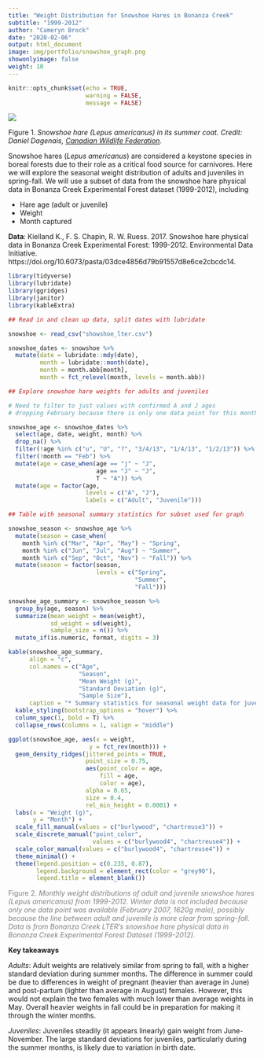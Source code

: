 ```yaml
---
title: "Weight Distribution for Snowshoe Hares in Bonanza Creek"
subtitle: "1999-2012"
author: "Cameryn Brock"
date: "2020-02-06"
output: html_document
image: img/portfolio/snowshoe_graph.png
showonlyimage: false
weight: 10
---
```


```r
knitr::opts_chunk$set(echo = TRUE,
                      warning = FALSE,
                      message = FALSE)
```

![][1]

Figure 1. *Snowshoe hare (Lepus americanus) in its summer coat. Credit: Daniel Dagenais, [Canadian Wildlife Federation](http://www.hww.ca/en/wildlife/mammals/snowshoe-hare.html).*

Snowshoe hares (*Lepus americanus*) are considered a keystone species in boreal forests due to their role as  a critical food source for carnivores. Here we will explore the seasonal weight distribution of adults and juveniles in spring-fall. We will use a subset of data from the snowshoe hare physical data in Bonanza Creek Experimental Forest dataset (1999-2012), including

- Hare age (adult or juvenile)
- Weight
- Month captured

**Data**: Kielland K., F. S. Chapin, R. W. Ruess. 2017. Snowshoe hare physical data in Bonanza Creek Experimental Forest: 1999-2012. Environmental Data Initiative. https://doi.org/10.6073/pasta/03dce4856d79b91557d8e6ce2cbcdc14.


```r

library(tidyverse) 
library(lubridate)
library(ggridges)
library(janitor)
library(kableExtra)

```

```r

## Read in and clean up data, split dates with lubridate

snowshoe <- read_csv("showshoe_lter.csv") 

snowshoe_dates <- snowshoe %>% 
  mutate(date = lubridate::mdy(date),
         month = lubridate::month(date),
         month = month.abb[month],
         month = fct_relevel(month, levels = month.abb))

```

```r

## Explore snowshoe hare weights for adults and juveniles

# Need to filter to just values with confirmed A and J ages
# dropping February because there is only one data point for this month

snowshoe_age <- snowshoe_dates %>% 
  select(age, date, weight, month) %>% 
  drop_na() %>% 
  filter(!age %in% c("u", "U", "?", "3/4/13", "1/4/13", "1/2/13")) %>% 
  filter(!month == "Feb") %>% 
  mutate(age = case_when(age == "j" ~ "J",
                         age == "J" ~ "J",
                         T ~ "A")) %>% 
  mutate(age = factor(age,
                      levels = c("A", "J"),
                      labels = c("Adult", "Juvenile")))

```

```r

## Table with seasonal summary statistics for subset used for graph

snowshoe_season <- snowshoe_age %>% 
  mutate(season = case_when(
    month %in% c("Mar", "Apr", "May") ~ "Spring",
    month %in% c("Jun", "Jul", "Aug") ~ "Summer",
    month %in% c("Sep", "Oct", "Nov") ~ "Fall")) %>% 
  mutate(season = factor(season,
                         levels = c("Spring",
                                    "Summer",
                                    "Fall")))

snowshoe_age_summary <- snowshoe_season %>% 
  group_by(age, season) %>% 
  summarize(mean_weight = mean(weight),
            sd_weight = sd(weight),
            sample_size = n()) %>% 
  mutate_if(is.numeric, format, digits = 3)

kable(snowshoe_age_summary,
      align = "c",
      col.names = c("Age",
                    "Season",
                    "Mean Weight (g)",
                    "Standard Deviation (g)",
                    "Sample Size"),
      caption = "* Summary statistics for seasonal weight data for juvenile and adult snowshoe hares (Lepus americanus) from 1999-2012. Spring is March, April, and May; Summer is June, July, and August; and Fall is September, October, and November. Winter data is not included because only one data point was available (February 2007, 1620g male), possibly because the line between adult and juvenile is more clear from spring-fall. Data is from Bonanza Creek LTER's snowshoe hare physical data in Bonanza Creek Experimental Forest Dataset (1999-2012).*") %>% 
  kable_styling(bootstrap_options = "hover") %>% 
  column_spec(1, bold = T) %>% 
  collapse_rows(columns = 1, valign = "middle")

```


```r

ggplot(snowshoe_age, aes(x = weight,
                       y = fct_rev(month))) + 
  geom_density_ridges(jittered_points = TRUE,
                      point_size = 0.75,
                      aes(point_color = age,
                          fill = age,
                          color = age),
                      alpha = 0.65,
                      size = 0.4,
                      rel_min_height = 0.0001) +
  labs(x = "Weight (g)",
       y = "Month") +
  scale_fill_manual(values = c("burlywood", "chartreuse3")) +
  scale_discrete_manual("point_color", 
                        values = c("burlywood4", "chartreuse4")) +
  scale_color_manual(values = c("burlywood4", "chartreuse4")) +
  theme_minimal() +
  theme(legend.position = c(0.235, 0.87),
        legend.background = element_rect(color = "grey90"),
        legend.title = element_blank())

```

<span style="color: grey;">
Figure 2. *Monthly weight distributions of adult and juvenile snowshoe hares (Lepus americanus) from 1999-2012. Winter data is not included because only one data point was available (February 2007, 1620g male), possibly because the line between adult and juvenile is more clear from spring-fall. Data is from Bonanza Creek LTER's snowshoe hare physical data in Bonanza Creek Experimental Forest Dataset (1999-2012).*
</span>

**Key takeaways**

*Adults*: Adult weights are relatively similar from spring to fall, with a higher standard deviation during summer months. The difference in summer could be due to differences in weight of pregnant (heavier than average in June) and post-partum (lighter than average in August) females. However, this would not explain the two females with much lower than average weights in May. Overall heavier weights in fall could be in preparation for making it through the winter months. 

*Juveniles*: Juveniles steadily (it appears linearly) gain weight from June-November. The large standard deviations for juveniles, particularly during the summer months, is likely due to variation in birth date. 


[1]: /img/portfolio/snowshoe.jpg
